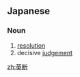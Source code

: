 ==Japanese==
{{ja-kanjitab|えい|だん|yomi=on}}

===Noun===
{{ja-noun|えいだん}}

# [[resolution]]
# decisive [[judgement]]

[[zh:英断]]